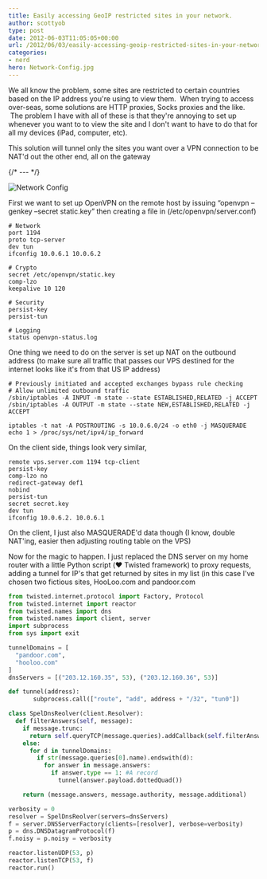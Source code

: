 ```yaml
---
title: Easily accessing GeoIP restricted sites in your network.
author: scottyob
type: post
date: 2012-06-03T11:05:05+00:00
url: /2012/06/03/easily-accessing-geoip-restricted-sites-in-your-network/
categories:
- nerd
hero: Network-Config.jpg
---
```



We all know the problem, some sites are restricted to certain countries based on the IP address you're using to view them.  When trying to access over-seas, some solutions are HTTP proxies, Socks proxies and the like.  The problem I have with all of these is that they're annoying to set up whenever you want to to view the site and I don't want to have to do that for all my devices (iPad, computer, etc).

This solution will tunnel only the sites you want over a VPN connection to be NAT'd out the other end, all on the gateway

{/* --- */}

<img src={img.src} alt="Network Config" />

First we want to set up OpenVPN on the remote host by issuing “openvpn –genkey –secret static.key” then creating a file in (/etc/openvpn/server.conf)
```
# Network
port 1194
proto tcp-server
dev tun
ifconfig 10.0.6.1 10.0.6.2

# Crypto
secret /etc/openvpn/static.key
comp-lzo
keepalive 10 120

# Security
persist-key
persist-tun

# Logging
status openvpn-status.log
```

One thing we need to do on the server is set up NAT on the outbound address (to make sure all traffic that passes our VPS destined for the internet looks like it's from that US IP address)
```
# Previously initiated and accepted exchanges bypass rule checking
# Allow unlimited outbound traffic
/sbin/iptables -A INPUT -m state --state ESTABLISHED,RELATED -j ACCEPT
/sbin/iptables -A OUTPUT -m state --state NEW,ESTABLISHED,RELATED -j ACCEPT

iptables -t nat -A POSTROUTING -s 10.0.6.0/24 -o eth0 -j MASQUERADE
echo 1 > /proc/sys/net/ipv4/ip_forward
```

On the client side, things look very similar,
```
remote vps.server.com 1194 tcp-client
persist-key
comp-lzo no
redirect-gateway def1
nobind
persist-tun
secret secret.key
dev tun
ifconfig 10.0.6.2. 10.0.6.1
```

On the client, I just also MASQUERADE'd data though (I know, double NAT'ing, easier then adjusting routing table on the VPS)

Now for the magic to happen. I just replaced the DNS server on my home router with a little Python script (❤️ Twisted framework) to proxy requests, adding a tunnel for IP's that get returned by sites in my list (in this case I've chosen two fictious sites, HooLoo.com and pandoor.com

```py
from twisted.internet.protocol import Factory, Protocol
from twisted.internet import reactor
from twisted.names import dns
from twisted.names import client, server
import subprocess
from sys import exit

tunnelDomains = [
  "pandoor.com",
  "hooloo.com"
]
dnsServers = [("203.12.160.35", 53), ("203.12.160.36", 53)]

def tunnel(address):
       subprocess.call(["route", "add", address + "/32", "tun0"])  

class SpelDnsReolver(client.Resolver):
  def filterAnswers(self, message):
    if message.trunc:
      return self.queryTCP(message.queries).addCallback(self.filterAnswers)
    else:
      for d in tunnelDomains:
        if str(message.queries[0].name).endswith(d):
          for answer in message.answers:
            if answer.type == 1: #A record
              tunnel(answer.payload.dottedQuad())

    return (message.answers, message.authority, message.additional)

verbosity = 0
resolver = SpelDnsReolver(servers=dnsServers)
f = server.DNSServerFactory(clients=[resolver], verbose=verbosity)
p = dns.DNSDatagramProtocol(f)
f.noisy = p.noisy = verbosity

reactor.listenUDP(53, p)
reactor.listenTCP(53, f)
reactor.run()
```

